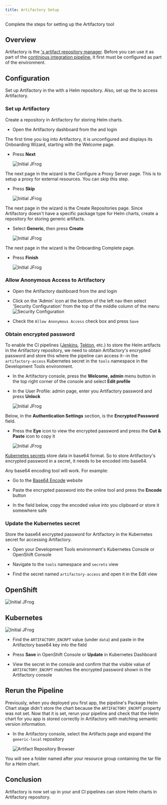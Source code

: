 ```yaml
---
title: Artifactory Setup
---
```



<PageDescription>

Complete the steps for setting up the Artifactory tool

</PageDescription>

## Overview

Artifactory is the [<Globals name="env" />'s artifact repository manager](/guides/artifact-management).
Before you can use it as part of the [continious integration pipeline](/guides/continuous-integration), 
it first must be configured as part of the environment.

##  Configuration

Set up Artifactory in the <Globals name="env" /> with a Helm repository.
Also, set up the <Globals name="env" /> to access Artifactory.

### Set up Artifactory

Create a repository in Artifactory for storing Helm charts.

- Open the Artifactory dashboard from the [<Globals name="dashboard" />](/getting-started/dashboard) and login

The first time you log into Artifactory, it is unconfigured and displays its Onboarding Wizard, starting with the Welcome page.

- Press **Next**

  <ArtDirection>

  ![Initial JFrog](/images/initialjfrog.png)

  </ArtDirection>

The next page in the wizard is the Configure a Proxy Server page. This is to setup a proxy for external resources. You can skip this
step.

- Press **Skip**

  <ArtDirection>

  ![Initial JFrog](/images/setupproxy.png)

  </ArtDirection>

The next page in the wizard is the Create Repositories page. Since Artifactory doesn't have a specific package type for Helm charts, 
create a repository for storing generic artifacts.

- Select **Generic**, then press **Create**

  <ArtDirection>

  ![Initial JFrog](/images/createrepository.png)

  </ArtDirection>

The next page in the wizard is the Onboarding Complete page. 

- Press **Finish**

  <ArtDirection>

  ![Initial JFrog](/images/completejfrog.png)

  </ArtDirection>

### Allow Anonymous Access to Artifactory

- Open the Artifactory dashboard from the [<Globals name="dashboard" />](/getting-started/dashboard) and login

- Click on the 'Admin' icon at the bottom of the left nav then select 'Security Configuration' from the top of the middle column of the menu
    ![Security Configuration](/images/artifactory-admin-pane.png)

- Check the `Allow Anonymous Access` check box and press `Save`

### Obtain encrypted password

To enable the CI pipelines ([Jenkins](/guides/continuous-integration), [Tekton](/guides/continuous-integration-tekton), etc.) to store the Helm artifacts in the Artifactory repository, we need to obtain 
Artifactory's encrypted password and store this where the pipeline can access it--in the `artifactory-access` Kubernetes secret in the `tools` namespace in the Development Tools environment.

- In the Artifactory console, press the **Welcome, admin** menu button in the top right corner of the console and select **Edit profile**

- In the User Profile: admin page, enter you Artifactory password and press **Unlock**

  <ArtDirection>

  ![Initial JFrog](/images/jfrogapikey.png)

  </ArtDirection>

Below, in the **Authentication Settings** section, is the **Encrypted Password** field.

- Press the **Eye** icon to view the encrypted password and press the **Cut & Paste** icon to copy it

  <ArtDirection>

  ![Initial JFrog](/images/viewapikey.png)

  </ArtDirection>

[Kubernetes secrets](https://kubernetes.io/docs/concepts/configuration/secret/#creating-a-secret-manually) 
store data in base64 format. So to store Artifactory's encrypted password in a secret, it needs to be encoded into base64.

Any base64 encoding tool will work. For example:

- Go to the [Base64 Encode](https://www.base64encode.org/) website

- Paste the encrypted password into the online tool and press the **Encode** button

- In the field below, copy the encoded value into you clipboard or store it somewhere safe

### Update the Kubernetes secret

Store the base64 encrypted password for Artifactory in the Kubernetes secret for accessing Artifactory.

- Open your Development Tools environment's Kubernetes Console or OpenShift Console

- Navigate to the `tools` namespace and `secrets` view

- Find the secret named `artifactory-access` and open it in the Edit view

<Row>
<Column colMd={4} colLg={5} noGutterMdLeft>

## OpenShift

<ArtDirection>

![Initial JFrog](/images/addkeytosecret.png)

</ArtDirection>

</Column>
<Column colMd={4} colLg={6} noGutterMdLeft>

## Kubernetes

<ArtDirection>

![Initial JFrog](/images/kubeaddkeytosecret.png)

</ArtDirection>

</Column>
</Row>

- Find the `ARTIFACTORY_ENCRPT` value (under `data`) and paste in the Artifactory base64 key into the field

- Press **Save** in OpenShift Console or **Update** in Kubernetes Dashboard

- View the secret in the console and confirm that the visible value of `ARTIFACTORY_ENCRPT` matches the encrypted password shown in the Artifactory console

## Rerun the Pipeline

Previously, when you deployed you first app, the pipeline's Package Helm Chart stage didn't store the chart because 
the `ARTIFACTORY_ENCRPT` property was not set. Now that it is set, rerun your pipeline and check that the Helm chart for you app is stored correctly in Artifactory with matching semantic version information.

- In the Artifactory console, select the Artifacts page and expand the `generic-local` repository

  <ArtDirection>

  ![Artifact Repository Browser](/images/artifact-repo-browser.png)

  </ArtDirection>

You will see a folder named after your resource group containing the tar file for a Helm chart.

## Conclusion

Artifactory is now set up in your <Globals name="env" /> and CI pipelines can store Helm charts in Artifactory repository.
